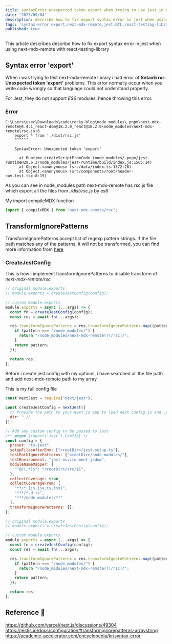 ```yaml
---
title: syntaxError unexpected token export when trying to use jest in next-mdx-remote + RTL 
date: "2023/09/04"
description: describe how to fix export syntax error in jest when using next-mdx-remote with react-testing-library
tags: 'syntax-error,export,next-mdx-remote,jest,RTL,react-testing-library' 
published: true
---
```


This article describes describe how to fix export syntax error in jest when using next-mdx-remote with react-testing-library

## Syntax error 'export'

When i was trying to test next-mdx-remote library i had error of **SntaxError: Unexpected token 'export'** problems.
This error normally occur when you write code wrongly so that language could not understand properly. 

For Jest, they do not support *ES6* modules, hence throwing this error. 

### Error

```text {2} showLineNumbers
C:\Users\user\Downloads\code\rocky-blog\node_modules\.pnpm\next-mdx-remote@4.4.1_react-dom@18.2.0_react@18.2.0\node_modules\next-mdx-remote\rsc.js:6
    export * from './dist/rsc.js'
    ^^^^^^

    SyntaxError: Unexpected token 'export'

      at Runtime.createScriptFromCode (node_modules/.pnpm/jest-runtime@29.6.3/node_modules/jest-runtime/build/index.js:1505:14)
      at Object.<anonymous> (src/data/index.ts:1372:26)
      at Object.<anonymous> (src/components/root/header-nav.test.tsx:8:15)
```

As you can see in node_modules path next-mdx-remote has rsc.js file which export all the files from *./dist/rsc.js* by es6


My import compileMDX function

```ts:index.ts showLineNumbers
import { compileMDX } from "next-mdx-remote/rsc";
```

## TransformIgnorePatterns

TransformIgnorePatterns accept list of regexp pattern strings. If the file path matches any of the patterns, it will not be transformed,
you can find more information from [here](https://jestjs.io/docs/configuration#transformignorepatterns-arraystring)


### CreateJestConfig

This is how i implement transformIgnorePatterns to disable transform of *next-mdx-remote/rsc*

```js jest.config.js showLineNumbers
// original module.exports
// module.exports = createJestConfig(config);

// custom module.exports
module.exports = async (...args) => {
  const fn = createJestConfig(config);
  const res = await fn(...args);

  res.transformIgnorePatterns = res.transformIgnorePatterns.map((pattern) => {
    if (pattern === "/node_modules/") {
      return "/node_modules/next-mdx-remote(?!/rsc)/";
    }
    return pattern;
  });

  return res;
};
```

Before i create jest config with my options, i have searched all the file path and add next-mdx-remote path to my array

This is my full config file

```js jest.config.js showLineNumbers
const nextJest = require("next/jest");

const createJestConfig = nextJest({
  // Provide the path to your Next.js app to load next.config.js and .env files in your test environment
  dir: "./"
});

// Add any custom config to be passed to Jest
/** @type {import('jest').Config} */
const config = {
  preset: "ts-jest",
  setupFilesAfterEnv: ["<rootDir>/jest.setup.ts"],
  testPathIgnorePatterns: ["<rootDir>/node_modules/"],
  testEnvironment: "jest-environment-jsdom",
  moduleNameMapper: {
    "^@/(.*)$": "<rootDir>/src/$1",
  },
  collectCoverage: true,
  collectCoverageFrom: [
    "**/*.{js,jsx,ts,tsx}",
    "!**/*.d.ts",
    "!**/node_modules/**"
  ],
  transformIgnorePatterns: [],
};

// original module.exports
// module.exports = createJestConfig(config);

// custom module.exports
module.exports = async (...args) => {
  const fn = createJestConfig(config);
  const res = await fn(...args);

  res.transformIgnorePatterns = res.transformIgnorePatterns.map((pattern) => {
    if (pattern === "/node_modules/") {
      return "/node_modules/next-mdx-remote(?!/rsc)/";
    }
    return pattern;
  });

  return res;
};
```

## Reference 🔗

https://github.com/vercel/next.js/discussions/49304<br/>
https://jestjs.io/docs/configuration#transformignorepatterns-arraystring<br/>
https://academic-accelerator.com/encyclopedia/kr/syntax-error<br/>